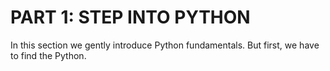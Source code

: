 # PART 1: STEP INTO PYTHON

In this section we gently introduce Python fundamentals. But first, we have to find the Python.